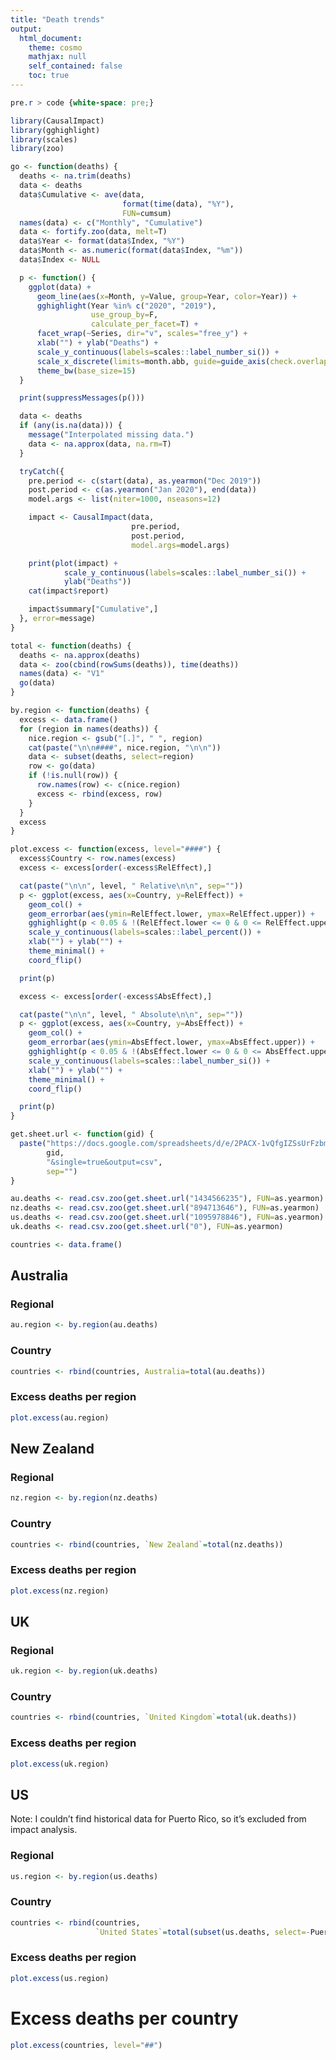 ```yaml
---
title: "Death trends"
output:
  html_document:
    theme: cosmo
    mathjax: null
    self_contained: false
    toc: true
---
```


```css
pre.r > code {white-space: pre;}
```

```r
library(CausalImpact)
library(gghighlight)
library(scales)
library(zoo)
```

```r
go <- function(deaths) {
  deaths <- na.trim(deaths)
  data <- deaths
  data$Cumulative <- ave(data,
                         format(time(data), "%Y"),
                         FUN=cumsum)
  names(data) <- c("Monthly", "Cumulative")
  data <- fortify.zoo(data, melt=T)
  data$Year <- format(data$Index, "%Y")
  data$Month <- as.numeric(format(data$Index, "%m"))
  data$Index <- NULL

  p <- function() {
    ggplot(data) +
      geom_line(aes(x=Month, y=Value, group=Year, color=Year)) +
      gghighlight(Year %in% c("2020", "2019"),
                  use_group_by=F,
                  calculate_per_facet=T) +
      facet_wrap(~Series, dir="v", scales="free_y") +
      xlab("") + ylab("Deaths") +
      scale_y_continuous(labels=scales::label_number_si()) +
      scale_x_discrete(limits=month.abb, guide=guide_axis(check.overlap=T)) +
      theme_bw(base_size=15)
  }

  print(suppressMessages(p()))

  data <- deaths
  if (any(is.na(data))) {
    message("Interpolated missing data.")
    data <- na.approx(data, na.rm=T)
  }

  tryCatch({
    pre.period <- c(start(data), as.yearmon("Dec 2019"))
    post.period <- c(as.yearmon("Jan 2020"), end(data))
    model.args <- list(niter=1000, nseasons=12)

    impact <- CausalImpact(data,
                           pre.period,
                           post.period,
                           model.args=model.args)

    print(plot(impact) +
            scale_y_continuous(labels=scales::label_number_si()) +
            ylab("Deaths"))
    cat(impact$report)

    impact$summary["Cumulative",]
  }, error=message)
}

total <- function(deaths) {
  deaths <- na.approx(deaths)
  data <- zoo(cbind(rowSums(deaths)), time(deaths))
  names(data) <- "V1"
  go(data)
}

by.region <- function(deaths) {
  excess <- data.frame()
  for (region in names(deaths)) {
    nice.region <- gsub("[.]", " ", region)
    cat(paste("\n\n####", nice.region, "\n\n"))
    data <- subset(deaths, select=region)
    row <- go(data)
    if (!is.null(row)) {
      row.names(row) <- c(nice.region)
      excess <- rbind(excess, row)
    }
  }
  excess
}

plot.excess <- function(excess, level="####") {
  excess$Country <- row.names(excess)
  excess <- excess[order(-excess$RelEffect),]

  cat(paste("\n\n", level, " Relative\n\n", sep=""))
  p <- ggplot(excess, aes(x=Country, y=RelEffect)) +
    geom_col() +
    geom_errorbar(aes(ymin=RelEffect.lower, ymax=RelEffect.upper)) +
    gghighlight(p < 0.05 & !(RelEffect.lower <= 0 & 0 <= RelEffect.upper)) +
    scale_y_continuous(labels=scales::label_percent()) +
    xlab("") + ylab("") +
    theme_minimal() +
    coord_flip()

  print(p)

  excess <- excess[order(-excess$AbsEffect),]

  cat(paste("\n\n", level, " Absolute\n\n", sep=""))
  p <- ggplot(excess, aes(x=Country, y=AbsEffect)) +
    geom_col() +
    geom_errorbar(aes(ymin=AbsEffect.lower, ymax=AbsEffect.upper)) +
    gghighlight(p < 0.05 & !(AbsEffect.lower <= 0 & 0 <= AbsEffect.upper)) +
    scale_y_continuous(labels=scales::label_number_si()) +
    xlab("") + ylab("") +
    theme_minimal() +
    coord_flip()

  print(p)
}
```

```r
get.sheet.url <- function(gid) {
  paste("https://docs.google.com/spreadsheets/d/e/2PACX-1vQfgIZSsUrFzbmVK0hjbTjvY2TGI75FRkrU8rGKpLebZnfFFBCvFyI1zPgUE3uivCOmbOKOYJWyYUiQ/pub?gid=",
        gid,
        "&single=true&output=csv",
        sep="")
}

au.deaths <- read.csv.zoo(get.sheet.url("1434566235"), FUN=as.yearmon)
nz.deaths <- read.csv.zoo(get.sheet.url("894713646"), FUN=as.yearmon)
us.deaths <- read.csv.zoo(get.sheet.url("1095978846"), FUN=as.yearmon)
uk.deaths <- read.csv.zoo(get.sheet.url("0"), FUN=as.yearmon)

countries <- data.frame()
```

Australia {.tabset}
-------------------

### Regional {.tabset .tabset-pills}

```r
au.region <- by.region(au.deaths)
```

### Country

```r
countries <- rbind(countries, Australia=total(au.deaths))
```

### Excess deaths per region {.tabset .tabset-pills}

```r
plot.excess(au.region)
```

New Zealand {.tabset}
---------------------

### Regional {.tabset .tabset-pills}

```r
nz.region <- by.region(nz.deaths)
```

### Country

```r
countries <- rbind(countries, `New Zealand`=total(nz.deaths))
```

### Excess deaths per region {.tabset .tabset-pills}

```r
plot.excess(nz.region)
```

UK {.tabset}
------------

### Regional {.tabset .tabset-pills}

```r
uk.region <- by.region(uk.deaths)
```

### Country

```r
countries <- rbind(countries, `United Kingdom`=total(uk.deaths))
```

### Excess deaths per region {.tabset .tabset-pills}

```r
plot.excess(uk.region)
```

US {.tabset}
------------

Note: I couldn't find historical data for Puerto Rico, so it's excluded from
impact analysis.

### Regional {.tabset .tabset-pills}

```r
us.region <- by.region(us.deaths)
```

### Country

```r
countries <- rbind(countries,
                   `United States`=total(subset(us.deaths, select=-Puerto.Rico)))
```

### Excess deaths per region {.tabset .tabset-pills}

```r
plot.excess(us.region)
```

# Excess deaths per country {.tabset}
```r
plot.excess(countries, level="##")
```
